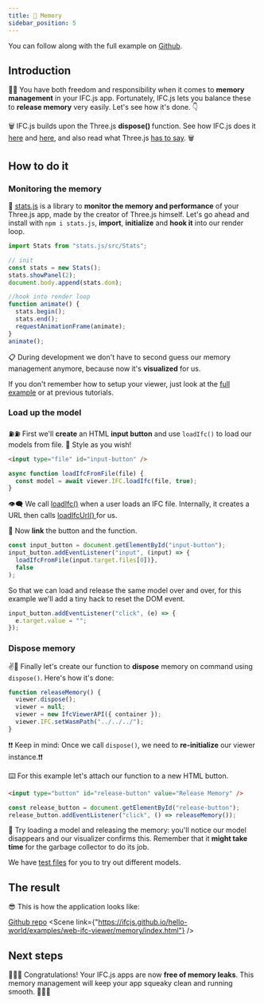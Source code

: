 ```yaml
---
title: 🧠 Memory
sidebar_position: 5
---
```



<IfcAlert>
  You can follow along with the full example on <a href="https://github.com/IFCjs/hello-world/tree/main/examples/web-ifc-viewer/memory">Github</a>.
</IfcAlert>

## Introduction

🚀🚀
You have both freedom and responsibility when it comes to **memory management** in your IFC.js app. Fortunately, IFC.js lets you balance these to **release memory** very easily. Let's see how it's done. 👇

<IfcCard>
  🗑️ IFC.js builds upon the Three.js <b>dispose() </b> function. See how IFC.js does it <a href="https://github.com/IFCjs/web-ifc-viewer/blob/master/viewer/src/ifc-viewer-api.ts#L220">here</a> and <a href="https://github.com/IFCjs/web-ifc-three/blob/main/web-ifc-three/src/IFC/components/MemoryCleaner.ts">here</a>, and also read what Three.js
  <a href="https://threejs.org/docs/#manual/en/introduction/How-to-dispose-of-objects"> has to say</a>. 🗑️
</IfcCard>

## How to do it

### Monitoring the memory

👀 [stats.js](https://github.com/mrdoob/stats.js/) is a library to **monitor the memory and performance** of your Three.js app, made by the creator of Three.js himself. Let's go ahead and install with `npm i stats.js`, **import**, **initialize** and **hook it** into our render loop.

```js
import Stats from "stats.js/src/Stats";

// init
const stats = new Stats();
stats.showPanel(2);
document.body.append(stats.dom);

//hook into render loop
function animate() {
  stats.begin();
  stats.end();
  requestAnimationFrame(animate);
}
animate();
```

📋 During development we don't have to second guess our memory management anymore, because now it's **visualized** for us.

<IfcAlert>
  If you don't remember how to setup your viewer, just look at the <a href="https://github.com/IFCjs/hello-world/tree/main/examples/web-ifc-viewer/memory">full example</a> or at previous tutorials.
</IfcAlert>

### Load up the model

⛽⛽ First we'll **create** an HTML **input button** and use `loadIfc()` to load our models from file. 🎨 Style as you wish!

```html
<input type="file" id="input-button" />
```

```js
async function loadIfcFromFile(file) {
  const model = await viewer.IFC.loadIfc(file, true);
}
```

<IfcCard>
  👁️‍🗨️ We call <a href="https://github.com/IFCjs/web-ifc-viewer/blob/master/viewer/src/components/ifc/ifc-manager.ts#L42/">loadIfc()</a> when a user loads an IFC file. Internally, it creates a URL then calls <a href="https://github.com/IFCjs/web-ifc-viewer/blob/master/viewer/src/components/ifc/ifc-manager.ts#L53/"> loadIfcUrl() </a>for us.
</IfcCard>

💅 Now **link** the button and the function.

```js {3}
const input_button = document.getElementById("input-button");
input_button.addEventListener("input", (input) => {
  loadIfcFromFile(input.target.files[0])},
  false
);
```

So that we can load and release the same model over and over, for this example we'll add a tiny hack to reset the DOM event.

```js
input_button.addEventListener("click", (e) => {
  e.target.value = "";
});
```

### Dispose memory

✌🥤 Finally let's create our function to **dispose** memory on command using `dispose()`. Here's how it's done:

```js
function releaseMemory() {
  viewer.dispose();
  viewer = null;
  viewer = new IfcViewerAPI({ container });
  viewer.IFC.setWasmPath("../../../");
}
```

❗❗ Keep in mind: Once we call `dispose()`, we need to **re-initialize** our viewer instance.❗❗

⌨️ For this example let's attach our function to a new HTML button.

```html
<input type="button" id="release-button" value="Release Memory" />
```

```js
const release_button = document.getElementById("release-button");
release_button.addEventListener("click", () => releaseMemory());
```

🧪 Try loading a model and releasing the memory: you'll notice our model disappears and our visualizer confirms this. Remember that it **might take time** for the garbage collector to do its job.

<IfcAlert>
  We have <a href="https://github.com/IFCjs/test-ifc-files">test files</a> for you to try out different models.
</IfcAlert>

## The result

😎 This is how the application looks like:

<a href="https://github.com/IFCjs/hello-world/tree/main/examples/web-ifc-viewer/memory/">Github repo</a>
<Scene link={"https://ifcjs.github.io/hello-world/examples/web-ifc-viewer/memory/index.html"} />

## Next steps

🎉🎉🎉
Congratulations! Your IFC.js apps are now **free of memory leaks**. This memory management will keep your app squeaky clean and running smooth.
💪💪💪
